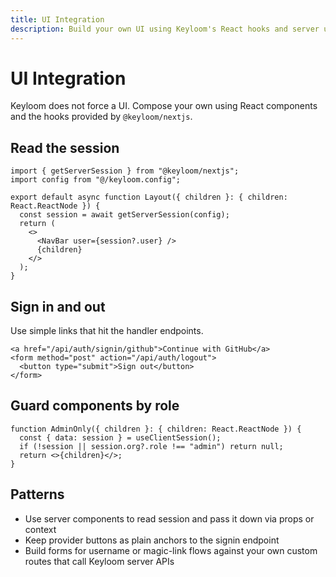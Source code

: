 ```yaml
---
title: UI Integration
description: Build your own UI using Keyloom's React hooks and server utilities.
---
```


# UI Integration

Keyloom does not force a UI. Compose your own using React components and the hooks provided by `@keyloom/nextjs`.

## Read the session

```tsx
import { getServerSession } from "@keyloom/nextjs";
import config from "@/keyloom.config";

export default async function Layout({ children }: { children: React.ReactNode }) {
  const session = await getServerSession(config);
  return (
    <>
      <NavBar user={session?.user} />
      {children}
    </>
  );
}
```

## Sign in and out

Use simple links that hit the handler endpoints.

```tsx
<a href="/api/auth/signin/github">Continue with GitHub</a>
<form method="post" action="/api/auth/logout">
  <button type="submit">Sign out</button>
</form>
```

## Guard components by role

```tsx
function AdminOnly({ children }: { children: React.ReactNode }) {
  const { data: session } = useClientSession();
  if (!session || session.org?.role !== "admin") return null;
  return <>{children}</>;
}
```

## Patterns

- Use server components to read session and pass it down via props or context
- Keep provider buttons as plain anchors to the signin endpoint
- Build forms for username or magic-link flows against your own custom routes that call Keyloom server APIs

